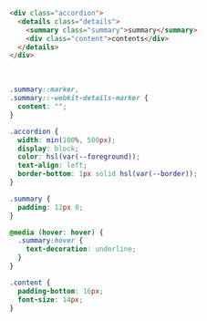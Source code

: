 ```html
<div class="accordion">
  <details class="details">
    <summary class="summary">summary</summary>
    <div class="content">contents</div>
  </details>
</div>
```

<br />

```css
.summary::marker,
.summary::-webkit-details-marker {
  content: "";
}

.accordion {
  width: min(100%, 500px);
  display: block;
  color: hsl(var(--foreground));
  text-align: left;
  border-bottom: 1px solid hsl(var(--border));
}

.summary {
  padding: 12px 0;
}

@media (hover: hover) {
  .summary:hover {
    text-decoration: underline;
  }
}

.content {
  padding-bottom: 16px;
  font-size: 14px;
}
```

